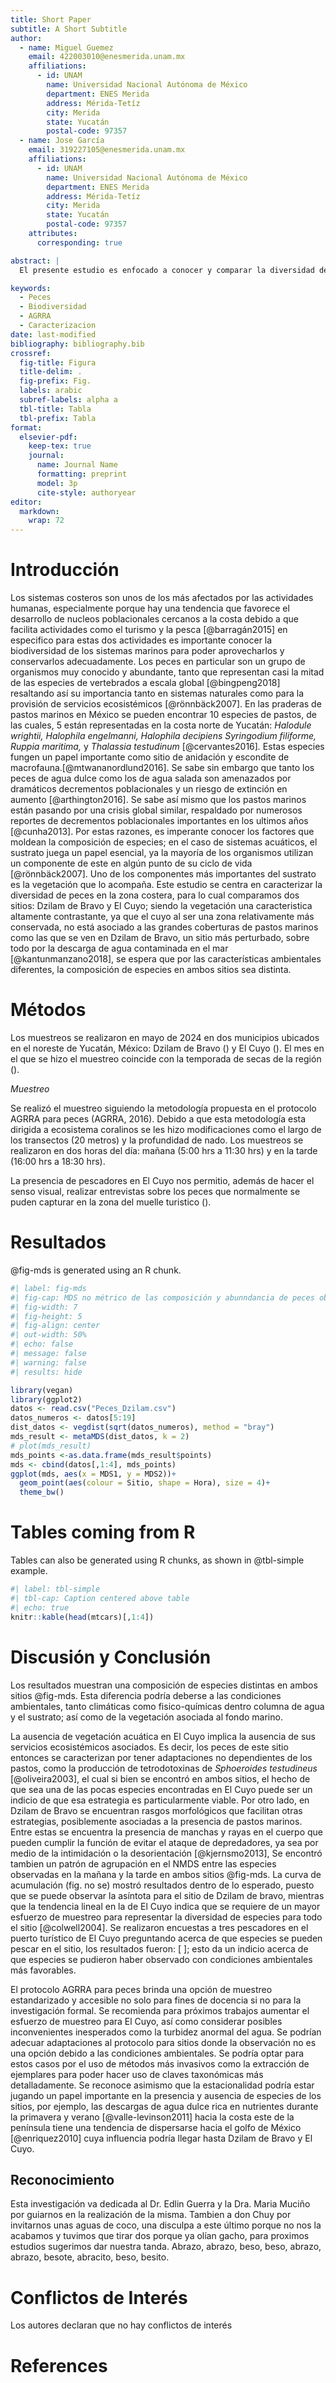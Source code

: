 ```yaml
---
title: Short Paper
subtitle: A Short Subtitle
author:
  - name: Miguel Guemez
    email: 422003010@enesmerida.unam.mx
    affiliations: 
      - id: UNAM
        name: Universidad Nacional Autónoma de México
        department: ENES Merida
        address: Mérida-Tetíz
        city: Merida
        state: Yucatán
        postal-code: 97357
  - name: Jose García
    email: 319227105@enesmerida.unam.mx
    affiliations:
      - id: UNAM
        name: Universidad Nacional Autónoma de México
        department: ENES Merida
        address: Mérida-Tetíz
        city: Merida
        state: Yucatán
        postal-code: 97357
    attributes:
      corresponding: true

abstract: |
  El presente estudio es enfocado a conocer y comparar la diversidad de especies de peces en dos sitios dentro del Estado de Yucatán con diferentes condiciones ambientales, Dzilam de Bravo y El Cuyo. Se utilizó el protocolo AGRRA para muestreo de peces en ambos sitios y en dos tiempos (mañana y tarde). Los resultados mostraron una diferencia en las especies observadas tanto en espacio como en tiempo, sin embargo, fueron o no significativas. Este estudio provee de una base para la investigación, programas de coservación y manejo de recursos. Se recomienda para futuros trabajos muestreos en escalas más amplias de tiempo, así como la medición de las variables ambientales.

keywords:
  - Peces
  - Biodiversidad
  - AGRRA
  - Caracterizacion 
date: last-modified
bibliography: bibliography.bib 
crossref: 
  fig-title: Figura
  title-delim: .
  fig-prefix: Fig.
  labels: arabic
  subref-labels: alpha a
  tbl-title: Tabla
  tbl-prefix: Tabla
format: 
  elsevier-pdf:
    keep-tex: true 
    journal: 
      name: Journal Name 
      formatting: preprint 
      model: 3p 
      cite-style: authoryear 
editor: 
  markdown: 
    wrap: 72 
---
```


# Introducción

Los sistemas costeros son unos de los más afectados por las actividades
humanas, especialmente porque hay una tendencia que favorece el
desarrollo de nucleos poblacionales cercanos a la costa debido a que
facilita actividades como el turismo y la pesca [@barragán2015] en
especifico para estas dos actividades es importante conocer la
biodiversidad de los sistemas marinos para poder aprovecharlos y
conservarlos adecuadamente. Los peces en particular son un grupo de
organismos muy conocido y abundante, tanto que representan casi la mitad
de las especies de vertebrados a escala global [@bingpeng2018]
resaltando así su importancia tanto en sistemas naturales como para la
provisión de servicios ecosistémicos [@rönnbäck2007]. En las praderas de
pastos marinos en México se pueden encontrar 10 especies de pastos, de
las cuales, 5 están representadas en la costa norte de Yucatán:
*Halodule wrightii, Halophila engelmanni, Halophila decipiens
Syringodium filiforme, Ruppia maritima,* y *Thalassia testudinum*
[@cervantes2016]*.* Estas especies fungen un papel importante como sitio
de anidación y escondite de macrofauna.[@mtwananordlund2016]. Se sabe
sin embargo que tanto los peces de agua dulce como los de agua salada
son amenazados por dramáticos decrementos poblacionales y un riesgo de
extinción en aumento [@arthington2016]. Se sabe así mismo que los pastos
marinos están pasando por una crisis global similar, respaldado por
numerosos reportes de decrementos poblacionales importantes en los
ultimos años [@cunha2013]. Por estas razones, es imperante conocer los
factores que moldean la composición de especies; en el caso de sistemas
acuáticos, el sustrato juega un papel esencial, ya la mayoría de los
organismos utilizan un componente de este en algún punto de su ciclo de
vida [@rönnbäck2007]. Uno de los componentes más importantes del
sustrato es la vegetación que lo acompaña. Este estudio se centra en
caracterizar la diversidad de peces en la zona costera, para lo cual
comparamos dos sitios: Dzilam de Bravo y El Cuyo; siendo la vegetación
una caracteristica altamente contrastante, ya que el cuyo al ser una
zona relativamente más conservada, no está asociado a las grandes
coberturas de pastos marinos como las que se ven en Dzilam de Bravo, un
sitio más perturbado, sobre todo por la descarga de agua contaminada en
el mar [@kantunmanzano2018], se espera que por las características
ambientales diferentes, la composición de especies en ambos sitios sea
distinta.

# Métodos

Los muestreos se realizaron en mayo de 2024 en dos municipios ubicados
en el noreste de Yucatán, México: Dzilam de Bravo () y El Cuyo (). El
mes en el que se hizo el muestreo coincide con la temporada de secas de
la región ().

*Muestreo*

Se realizó el muestreo siguiendo la metodología propuesta en el
protocolo AGRRA para peces (AGRRA, 2016). Debido a que esta metodología
esta dirigida a ecosistema coralinos se les hizo modificaciones como el
largo de los transectos (20 metros) y la profundidad de nado. Los
muestreos se realizaron en dos horas del día: mañana (5:00 hrs a 11:30
hrs) y en la tarde (16:00 hrs a 18:30 hrs).

La presencia de pescadores en El Cuyo nos permitio, además de hacer el
senso visual, realizar entrevistas sobre los peces que normalmente se
puden capturar en la zona del muelle turistico ().

# Resultados

@fig-mds is generated using an R chunk.

```r
#| label: fig-mds
#| fig-cap: MDS no métrico de las composición y abunndancia de peces observadas en Dzilam y el Cuyo, en horario matutino y vespertino.
#| fig-width: 7
#| fig-height: 5
#| fig-align: center
#| out-width: 50%
#| echo: false
#| message: false
#| warning: false
#| results: hide

library(vegan)
library(ggplot2)
datos <- read.csv("Peces_Dzilam.csv")
datos_numeros <- datos[5:19]
dist_datos <- vegdist(sqrt(datos_numeros), method = "bray")
mds_result <- metaMDS(dist_datos, k = 2)
# plot(mds_result)
mds_points <-as.data.frame(mds_result$points)
mds <- cbind(datos[,1:4], mds_points)
ggplot(mds, aes(x = MDS1, y = MDS2))+
  geom_point(aes(colour = Sitio, shape = Hora), size = 4)+
  theme_bw()


```

# Tables coming from R

Tables can also be generated using R chunks, as shown in @tbl-simple
example.

```r
#| label: tbl-simple
#| tbl-cap: Caption centered above table
#| echo: true
knitr::kable(head(mtcars)[,1:4])
```

# Discusión y Conclusión {.unnumbered}

Los resultados muestran una composición de especies distintas en ambos
sitios @fig-mds. Esta diferencia podría deberse a las condiciones
ambientales, tanto climáticas como fisico-químicas dentro columna de
agua y el sustrato; así como de la vegetación asociada al fondo marino.

La ausencia de vegetación acuática en El Cuyo implica la ausencia de sus
servicios ecosistémicos asociados. Es decir, los peces de este sitio
entonces se caracterizan por tener adaptaciones no dependientes de los
pastos, como la producción de tetrodotoxinas de *Sphoeroides
testudineus* [@oliveira2003], el cual si bien se encontró en ambos
sitios, el hecho de que sea una de las pocas especies encontradas en El
Cuyo puede ser un indicio de que esa estrategia es particularmente
viable. Por otro lado, en Dzilam de Bravo se encuentran rasgos
morfológicos que facilitan otras estrategias, posiblemente asociadas a
la presencia de pastos marinos. Entre estas se encuentra la presencia de
manchas y rayas en el cuerpo que pueden cumplir la función de evitar el
ataque de depredadores, ya sea por medio de la intimidación o la
desorientación [@kjernsmo2013], Se encontró tambien un patrón de
agrupación en el NMDS entre las especies observadas en la mañana y la
tarde en ambos sitios @fig-mds. La curva de acumulación (fig. no se)
mostró resultados dentro de lo esperado, puesto que se puede observar la
asíntota para el sitio de Dzilam de bravo, mientras que la tendencia
lineal en la de El Cuyo indica que se requiere de un mayor esfuerzo de
muestreo para representar la diversidad de especies para todo el sitio
[@colwell2004]. Se realizaron encuestas a tres pescadores en el puerto
turístico de El Cuyo preguntando acerca de que especies se pueden pescar
en el sitio, los resultados fueron: \[ \]; esto da un indicio acerca de
que especies se pudieron haber observado con condiciones ambientales más
favorables.

El protocolo AGRRA para peces brinda una opción de muestreo
estandarizado y accesible no solo para fines de docencia si no para la
investigación formal. Se recomienda para próximos trabajos aumentar el
esfuerzo de muestreo para El Cuyo, así como considerar posibles
inconvenientes inesperados como la turbidez anormal del agua. Se podrían
adecuar adaptaciones al protocolo para sitios donde la observación no es
una opción debido a las condiciones ambientales. Se podría optar para
estos casos por el uso de métodos más invasivos como la extracción de
ejemplares para poder hacer uso de claves taxonómicas más
detalladamente. Se reconoce asimismo que la estacionalidad podría estar
jugando un papel importante en la presencia y ausencia de especies de
los sitios, por ejemplo, las descargas de agua dulce rica en nutrientes
durante la primavera y verano [@valle-levinson2011] hacia la costa este
de la península tiene una tendencia de dispersarse hacia el golfo de
México [@enriquez2010] cuya influencia podría llegar hasta Dzilam de
Bravo y El Cuyo.

## Reconocimiento

Esta investigación va dedicada al Dr. Edlin Guerra y la Dra. Maria
Muciño por guiarnos en la realización de la misma. Tambien a don Chuy
por invitarnos unas aguas de coco, una disculpa a este último porque no
nos la acabamos y tuvimos que tirar dos porque ya olían gacho, para
proximos estudios sugerimos dar nuestra tanda. Abrazo, abrazo, beso,
beso, abrazo, abrazo, besote, abracito, beso, besito.

# Conflictos de Interés {.unnumbered}

Los autores declaran que no hay conflictos de interés

# References {.unnumbered}
